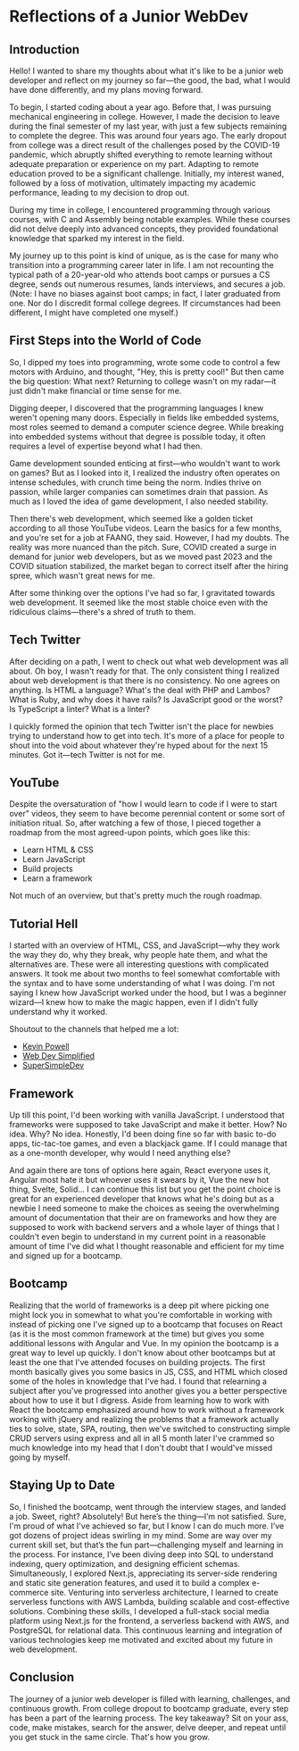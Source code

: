 # Reflections of a Junior WebDev

## Introduction

Hello! I wanted to share my thoughts about what it's like to be a junior web developer and reflect on my journey so far—the good, the bad, what I would have done differently, and my plans moving forward.

To begin, I started coding about a year ago. Before that, I was pursuing mechanical engineering in college. However, I made the decision to leave during the final semester of my last year, with just a few subjects remaining to complete the degree. This was around four years ago. The early dropout from college was a direct result of the challenges posed by the COVID-19 pandemic, which abruptly shifted everything to remote learning without adequate preparation or experience on my part. Adapting to remote education proved to be a significant challenge. Initially, my interest waned, followed by a loss of motivation, ultimately impacting my academic performance, leading to my decision to drop out.

During my time in college, I encountered programming through various courses, with C and Assembly being notable examples. While these courses did not delve deeply into advanced concepts, they provided foundational knowledge that sparked my interest in the field.

My journey up to this point is kind of unique, as is the case for many who transition into a programming career later in life. I am not recounting the typical path of a 20-year-old who attends boot camps or pursues a CS degree, sends out numerous resumes, lands interviews, and secures a job. (Note: I have no biases against boot camps; in fact, I later graduated from one. Nor do I discredit formal college degrees. If circumstances had been different, I might have completed one myself.)

## First Steps into the World of Code

So, I dipped my toes into programming, wrote some code to control a few motors with Arduino, and thought, "Hey, this is pretty cool!" But then came the big question: What next? Returning to college wasn't on my radar—it just didn't make financial or time sense for me.

Digging deeper, I discovered that the programming languages I knew weren't opening many doors. Especially in fields like embedded systems, most roles seemed to demand a computer science degree. While breaking into embedded systems without that degree is possible today, it often requires a level of expertise beyond what I had then.

Game development sounded enticing at first—who wouldn't want to work on games? But as I looked into it, I realized the industry often operates on intense schedules, with crunch time being the norm. Indies thrive on passion, while larger companies can sometimes drain that passion. As much as I loved the idea of game development, I also needed stability.

Then there's web development, which seemed like a golden ticket according to all those YouTube videos. Learn the basics for a few months, and you're set for a job at FAANG, they said. However, I had my doubts. The reality was more nuanced than the pitch. Sure, COVID created a surge in demand for junior web developers, but as we moved past 2023 and the COVID situation stabilized, the market began to correct itself after the hiring spree, which wasn't great news for me.

After some thinking over the options I've had so far, I gravitated towards web development. It seemed like the most stable choice even with the ridiculous claims—there's a shred of truth to them.

## Tech Twitter

After deciding on a path, I went to check out what web development was all about. Oh boy, I wasn't ready for that. The only consistent thing I realized about web development is that there is no consistency. No one agrees on anything. Is HTML a language? What's the deal with PHP and Lambos? What is Ruby, and why does it have rails? Is JavaScript good or the worst? Is TypeScript a linter? What is a linter?

I quickly formed the opinion that tech Twitter isn't the place for newbies trying to understand how to get into tech. It's more of a place for people to shout into the void about whatever they're hyped about for the next 15 minutes. Got it—tech Twitter is not for me.

## YouTube

Despite the oversaturation of "how I would learn to code if I were to start over" videos, they seem to have become perennial content or some sort of initiation ritual. So, after watching a few of those, I pieced together a roadmap from the most agreed-upon points, which goes like this:

- Learn HTML & CSS
- Learn JavaScript
- Build projects
- Learn a framework

Not much of an overview, but that's pretty much the rough roadmap.

## Tutorial Hell

I started with an overview of HTML, CSS, and JavaScript—why they work the way they do, why they break, why people hate them, and what the alternatives are. These were all interesting questions with complicated answers. It took me about two months to feel somewhat comfortable with the syntax and to have some understanding of what I was doing. I'm not saying I knew how JavaScript worked under the hood, but I was a beginner wizard—I knew how to make the magic happen, even if I didn't fully understand why it worked.

Shoutout to the channels that helped me a lot:

- [Kevin Powell](https://www.youtube.com/channel/UCJZv4d5rbIKd4QHMPkcABCw)
- [Web Dev Simplified](https://www.youtube.com/@WebDevSimplified/featured)
- [SuperSimpleDev](https://www.youtube.com/@SuperSimpleDev)

## Framework

Up till this point, I'd been working with vanilla JavaScript. I understood that frameworks were supposed to take JavaScript and make it better. How? No idea. Why? No idea. Honestly, I'd been doing fine so far with basic to-do apps, tic-tac-toe games, and even a blackjack game. If I could manage that as a one-month developer, why would I need anything else?

And again there are tons of options here again, React everyone uses it, Angular most hate it but whoever uses it swears by it, Vue the new hot thing, Svelte, Solid... I can continue this list but you get the point choice is great for an experienced developer that knows what he's doing but as a newbie I need someone to make the choices as seeing the overwhelming amount of documentation that their are on frameworks and how they are supposed to work with backend servers and a whole layer of things that I couldn't even begin to understand in my current point in a reasonable amount of time I've did what I thought reasonable and efficient for my time and signed up for a bootcamp.

## Bootcamp

Realizing that the world of frameworks is a deep pit where picking one might lock you in somewhat to what you're comfortable in working with instead of picking one I've signed up to a bootcamp that focuses on React (as it is the most common framework at the time) but gives you some additional lessons with Angular and Vue. In my opinion the bootcamp is a great way to level up quickly. I don't know about other bootcamps but at least the one that I've attended focuses on building projects. The first month basically gives you some basics in JS, CSS, and HTML which closed some of the holes in knowledge that I've had. I found that relearning a subject after you've progressed into another gives you a better perspective about how to use it but I digress. Aside from learning how to work with React the bootcamp emphasized around how to work without a framework working with jQuery and realizing the problems that a framework actually ties to solve, state, SPA, routing, then we've switched to constructing simple CRUD servers using express and all in all 5 month later I've crammed so much knowledge into my head that I don't doubt that I would've missed going by myself.

## Staying Up to Date

So, I finished the bootcamp, went through the interview stages, and landed a job. Sweet, right? Absolutely! But here’s the thing—I’m not satisfied. Sure, I'm proud of what I've achieved so far, but I know I can do much more. I’ve got dozens of project ideas swirling in my mind. Some are way over my current skill set, but that’s the fun part—challenging myself and learning in the process. For instance, I’ve been diving deep into SQL to understand indexing, query optimization, and designing efficient schemas. Simultaneously, I explored Next.js, appreciating its server-side rendering and static site generation features, and used it to build a complex e-commerce site. Venturing into serverless architecture, I learned to create serverless functions with AWS Lambda, building scalable and cost-effective solutions. Combining these skills, I developed a full-stack social media platform using Next.js for the frontend, a serverless backend with AWS, and PostgreSQL for relational data. This continuous learning and integration of various technologies keep me motivated and excited about my future in web development.

## Conclusion

The journey of a junior web developer is filled with learning, challenges, and continuous growth. From college dropout to bootcamp graduate, every step has been a part of the learning process. The key takeaway? Sit on your ass, code, make mistakes, search for the answer, delve deeper, and repeat until you get stuck in the same circle. That's how you grow.
